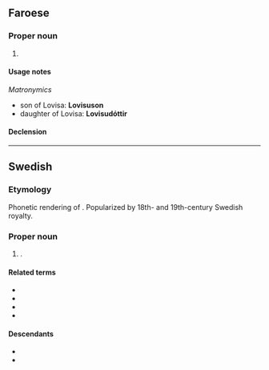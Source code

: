 ==Faroese==

===Proper noun===
{{head|fo|proper noun}}

# {{given name|fo|female}}

====Usage notes====
''Matronymics''
* son of Lovisa: '''Lovisuson'''
* daughter of Lovisa: '''Lovisudóttir'''

====Declension====
{{fo-decl-proper-noun-s-indef|Lovisa|Lovisu|Lovisu|Lovisu}}

----

==Swedish==

===Etymology===
Phonetic rendering of {{bor|sv|fr|Louisa}}. Popularized by 18th- and 19th-century Swedish royalty.

===Proper noun===
{{sv-proper noun|c}}

# {{given name|sv|female|eq=Louise}}.

====Related terms====
* {{l|sv|Louise}}
* {{l|sv|Lova}}
* {{l|sv|Lovis}}
* {{l|sv|Ludvig}}

====Descendants====
* {{desc|fi|Loviisa}}
* {{desc|et|Loviise}}